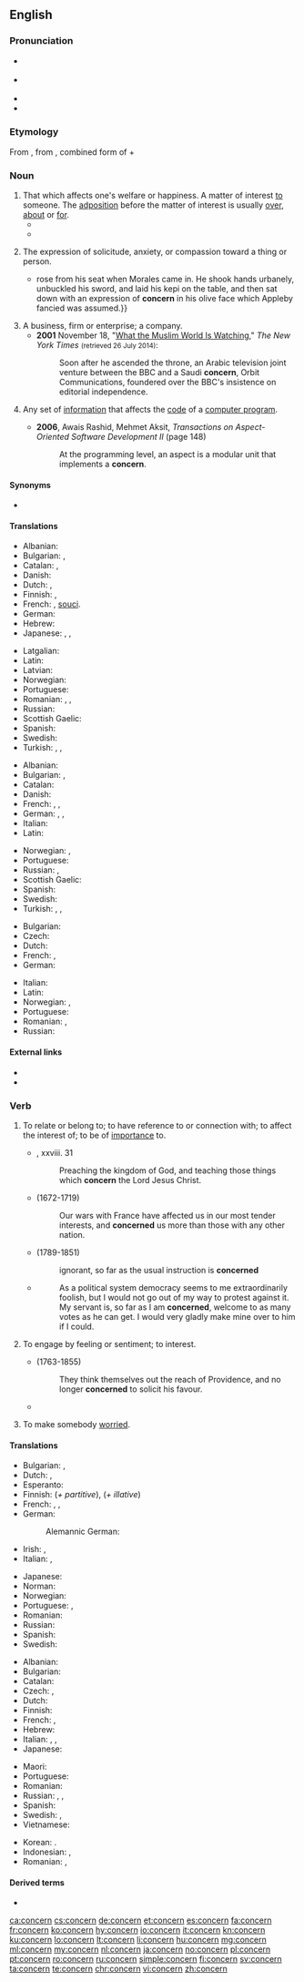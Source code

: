 ==English==
{{wikipedia|dab=concern}}

===Pronunciation===
* {{a|GA}} {{IPA|/kənˈsɝn/|lang=en}}
* {{a|RP}} {{IPA|/kənˈsɜːn/|lang=en}}
* {{audio|en-us-concern.ogg|Audio (US)|lang=en}}
* {{hyphenation|con|cern|lang=en}}

===Etymology===
From {{etyl|frm|en}} {{m|frm|concerner}}, from {{etyl|ML.|en}} {{m|la|concernō||I distinguish, have respect to}}, combined form of {{m|la|con-}} + {{m|la|cernō||distinguish}}

===Noun===
{{en-noun|~}}

# That which affects one's welfare or happiness. A matter of interest [[to]] someone. The [[adposition]] before the matter of interest is usually [[over]], [[about]] or [[for]].
#* {{quote-book|year=1898|author={{w|Winston Churchill (novelist)|Winston Churchill}}
|title={{w|The Celebrity}}|chapter=2
|passage=We drove back to the office with some '''concern''' on my part at the prospect of so large a case. Sunning himself on the board steps, I saw for the first time Mr. Farquhar Fenelon Cooke. He was dressed out in broad gaiters and bright tweeds, like an English tourist, and his face might have belonged to Dagon, idol of the Philistines.}}
#* {{quote-journal|date=April 10, 2011|author=Alistair Magowan|work=BBC Sport
|title=[http://news.bbc.co.uk/sport2/hi/football/eng_prem/9446263.stm Aston Villa 1-0 Newcastle]
|passage=Although the encounter was bathed in sunshine, the match failed to reach boiling point but that will be of little '''concern''' to Gerard Houllier's team, who took a huge step forward before they face crucial matches against their relegation rivals.}}
#: {{ux|en|Mark's health was of great '''concern''' to Connie.}}
#: {{ux|en|Most people in Australia have no '''concern''' for the recent events in London.}}
# The expression of solicitude, anxiety, or compassion toward a thing or person.
#* {{quote-book|year=1907|author=[[w:Harold Edward Bindloss|Harold Bindloss]]
|title=The Dust of Conflict|chapter=22|url=http://openlibrary.org/works/OL4429277W
|passage=Appleby{{...}}rose from his seat when Morales came in. He shook hands urbanely, unbuckled his sword, and laid his kepi on the table, and then sat down with an expression of '''concern''' in his olive face which Appleby fancied was assumed.}}
# A business, firm or enterprise; a company.
#* '''2001''' November 18, "[http://www.nytimes.com/2001/11/18/magazine/18ALJAZEERA.html?pagewanted=all What the Muslim World Is Watching]," ''The New York Times'' <small>(retrieved 26 July 2014)</small>:
#*: Soon after he ascended the throne, an Arabic television joint venture between the BBC and a Saudi '''concern''', Orbit Communications, foundered over the BBC's insistence on editorial independence.
#: {{ux|en|The employees' attitude is really hurting the '''concern'''.}}
# {{label|en|computing|programming}} Any set of [[information]] that affects the [[code]] of a [[computer program]].
#* '''2006''', Awais Rashid, ‎Mehmet Aksit, ''Transactions on Aspect-Oriented Software Development II'' (page 148)
#*: At the programming level, an aspect is a modular unit that implements a '''concern'''.

====Synonyms====
* {{sense|that which affects one's welfare or happiness}} {{l|en|interest}}

====Translations====
{{trans-top|that which affects one's welfare or happiness}}
* Albanian: {{t+|sq|shqetësim|m}}
* Bulgarian: {{t+|bg|грижа|f}}, {{t+|bg|загриженост|f}}
* Catalan: {{t+|ca|preocupació|f}}, {{t|ca|consternació|f}}
* Danish: {{t|da|Bekymring}}
* Dutch: {{t+|nl|zorg}}, {{t+|nl|belangstelling|f}}
* Finnish: {{t+|fi|huoli}}, {{t+|fi|asia}}
* French: {{t+|fr|inquiétude}}, [[souci]].
* German: {{t+|de|Betroffenheit|f}}
* Hebrew: {{t|he|דאגה|f|tr=d'aga}}
* Japanese: {{t|ja|注意事項|tr=[[ちゅういじこう]], chūi jikō}}, {{t|ja|題目|tr=[[だいもく]], daimoku}}, {{t|ja|心配事|tr=[[しんぱいごと]], shinpai-goto}}
{{trans-mid}}
* Latgalian: {{t|ltg|klopati}}
* Latin: {{t+|la|fabula}}
* Latvian: {{t|lv|raizes}}
* Norwegian: {{t|no|bekymring|c}}
* Portuguese: {{t+|pt|preocupação|f}}
* Romanian: {{t+|ro|preocupare|f}}, {{t+|ro|îngrijorare|f}}, {{t+|ro|frământare|f}}
* Russian: {{t+|ru|забо́та|f}}
* Scottish Gaelic: {{t|gd|suim|f}}
* Spanish: {{t+|es|preocupación|f}}
* Swedish: {{t-check|sv|angelägenhet|c}}
* Turkish: {{t+|tr|cesaretsizlik}}, {{t+|tr|önyargı}}, {{t+|tr|şaşkınlık}}
{{trans-bottom}}

{{trans-top|The expression of solicitude, anxiety, or compassion toward a thing or person}}
* Albanian: {{t+|sq|shqetësim|m}}
* Bulgarian: {{t+|bg|загриженост|f}}, {{t+|bg|интерес|m}}
* Catalan: {{t+|ca|preocupació|f}}
* Danish: {{t|da|bekymring|c}}
* French: {{t+|fr|soin}}, {{t+|fr|souci}}, {{t+|fr|préoccupation}}
* German: {{t+|de|Betroffenheit|f}}, {{t+|de|Sorge|f}}, {{t+|de|Besorgnis|f}}
* Italian: {{t+|it|preoccupazione}}
* Latin: {{t+|la|fabula}}
{{trans-mid}}
* Norwegian: {{t|no|bekymring|c}}, {{t+|no|uro|c}}
* Portuguese: {{t+|pt|preocupação|f}}
* Russian: {{t+|ru|беспоко́йство|n}}, {{t+|ru|забо́та|f}}
* Scottish Gaelic: {{t|gd|suim|f}}
* Spanish: {{t+|es|preocupación|f}}
* Swedish: {{t+|sv|oro|c}}
* Turkish: {{t+|tr|kaygı}}, {{t+|tr|endişe}}, {{t+|tr|özen}}
{{trans-bottom}}

{{trans-top|business, firm or enterprise; a company}}
* Bulgarian: {{t+|bg|концерн|m}}
* Czech: {{t+|cs|podnik|m}}
* Dutch: {{t+|nl|onderneming|f}}
* French: {{t+|fr|importance}}, {{t+|fr|intérêt}}
* German: {{t+|de|Konzern|m}}
{{trans-mid}}
* Italian: {{t+|it|impresa|f}}
* Latin: {{t+|la|fabula}}
* Norwegian: {{t|no|konsern|n}}, {{t|no|selskap|n}}
* Portuguese: {{t+|pt|negócio|m}}
* Romanian: {{t+|ro|concern|n}}, {{t+|ro|întreprindere|f}}
* Russian: {{t+|ru|конце́рн|m}}
{{trans-bottom}}

====External links====
* {{R:Webster 1913}}
* {{R:Century 1911}}

===Verb===
{{en-verb}}

# {{label|en|transitive}} To relate or belong to; to have reference to or connection with; to affect the interest of; to be of [[importance]] to.
#* {{w|Bible}}, {{w|Acts of the Apostles|Acts}} xxviii. 31
#*: Preaching the kingdom of God, and teaching those things which '''concern''' the Lord Jesus Christ.
#* {{w|Joseph Addison}} (1672-1719)
#*: Our wars with France have affected us in our most tender interests, and '''concerned''' us more than those with any other nation.
#* {{w|James Fenimore Cooper}} (1789-1851)
#*: ignorant, so far as the usual instruction is '''concerned'''
#* {{RQ:Brmnghm Gsmr|I|01}}
#*: As a political system democracy seems to me extraordinarily foolish, but I would not go out of my way to protest against it. My servant is, so far as I am '''concerned''', welcome to as many votes as he can get. I would very gladly make mine over to him if I could.
# {{label|en|transitive}} To engage by feeling or sentiment; to interest.
#: {{ux|en|A good prince '''concerns''' himself in the happiness of his subjects.}}
#* {{w|Samuel Rogers}} (1763-1855)
#*: They think themselves out the reach of Providence, and no longer '''concerned''' to solicit his favour.
#* {{quote-book|year=1935|author=[https://www.goodreads.com/author/show/288354.George_Goodchild George Goodchild]
|title=Death on the Centre Court|chapter=3
|passage=It had been his intention to go to Wimbledon, but as he himself said: “Why be blooming well frizzled when you can hear all the results over the wireless. And results are all that '''concern''' me.{{nb...}}”}}
# {{label|en|transitive}} To make somebody [[worried]].
#: {{ux|en|I'm '''concerned''' that she's becoming an alcoholic.}}

====Translations====
{{trans-top|to be of importance to}}
* Bulgarian: {{t+|bg|засягам}}, {{t|bg|отнасям се до}}
* Dutch: {{t|nl|belang hechten aan}}, {{t|nl|zich inlaten}}
* Esperanto: {{t|eo|koncerni}}
* Finnish: {{t+|fi|koskea}} (''+ partitive''), {{t+|fi|liittyä}} (''+ illative'')
* French: {{t+|fr|concerner}}, {{t|fr|interesser}}, {{t+|fr|toucher}}
* German: {{t+|de|angehen}}
*: Alemannic German: {{t|gsw|aagaa}}
* Irish: {{t|ga|bain do}}, {{t|ga|bain le}}
* Italian: {{t+|it|interessare}}, {{t+|it|concernere}}
{{trans-mid}}
* Japanese: {{t|ja|[[関係]]する|tr=かんけいする, kankei suru}}
* Norman: {{t|nrf|concèrner}}
* Norwegian: {{t+|no|angå}}
* Portuguese: {{t+|pt|concernir}}, {{t|pt|ter a ver com}}
* Romanian: {{t+|ro|preocupa}}
* Russian: {{t+|ru|каса́ться}}
* Spanish: {{t|es|referirse a}}
* Swedish: {{t+|sv|angå}}
{{trans-bottom}}

{{trans-top|to make somebody worried}}
* Albanian: {{t+|sq|shqetësoj}}
* Bulgarian: {{t+|bg|обезпокоявам}}
* Catalan: {{t+|ca|preocupar}}
* Czech: {{t|cs|trápit}}, {{t|cs|znepokojovat}}
* Dutch: {{t|nl|ongerust maken}}
* Finnish: {{t|fi|huolestuttaa}}
* French: {{t+|fr|inquiéter}}, {{t+|fr|préoccuper}}
* Hebrew: {{t|he|הדאיג|tr=hid'íg}}
* Italian: {{t+|it|preoccupare}}, {{t+|it|turbare}}, {{t|it|inquietare}}
* Japanese: {{t|ja|[[心配]]させる|tr=しんぱいさせる, shinpai saseru}}
{{trans-mid}}
* Maori: {{t|mi|utiuti}}
* Portuguese: {{t+|pt|preocupar}}
* Romanian: {{t+|ro|îngrijora}}
* Russian: {{t+|ru|беспоко́ить|n}}, {{t+|ru|волнова́ть}}, {{t+|ru|занима́ть}} {{qualifier|to interest, to preoccupy}}
* Spanish: {{t+|es|preocupar}}
* Swedish: {{t+|sv|bekymra}}, {{t+|sv|oroa}}
* Vietnamese: {{t|vi|làm cho lo ngại}}
{{trans-bottom}}

{{checktrans-top}}
* Korean: {{t-check|ko|[[에]] [[관계가]] [[있다]]}}.
* Indonesian: {{t-check|id|per[[hati]]an}}, {{t-check|id|ke[[cemas]]an}}
* Romanian: {{t-check|ro|preocupa}}, {{t-check|ro|ingrijora}}
{{trans-bottom}}

====Derived terms====
* {{l|en|concernable}}

[[ca:concern]]
[[cs:concern]]
[[de:concern]]
[[et:concern]]
[[es:concern]]
[[fa:concern]]
[[fr:concern]]
[[ko:concern]]
[[hy:concern]]
[[io:concern]]
[[it:concern]]
[[kn:concern]]
[[ku:concern]]
[[lo:concern]]
[[lt:concern]]
[[li:concern]]
[[hu:concern]]
[[mg:concern]]
[[ml:concern]]
[[my:concern]]
[[nl:concern]]
[[ja:concern]]
[[no:concern]]
[[pl:concern]]
[[pt:concern]]
[[ro:concern]]
[[ru:concern]]
[[simple:concern]]
[[fi:concern]]
[[sv:concern]]
[[ta:concern]]
[[te:concern]]
[[chr:concern]]
[[vi:concern]]
[[zh:concern]]